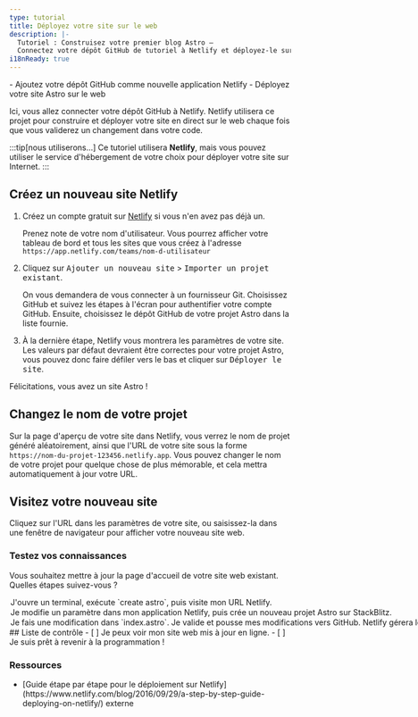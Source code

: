 ```yaml
---
type: tutorial
title: Déployez votre site sur le web
description: |-
  Tutoriel : Construisez votre premier blog Astro —
  Connectez votre dépôt GitHub de tutoriel à Netlify et déployez-le sur le web
i18nReady: true
---
```




<PreCheck>
  - Ajoutez votre dépôt GitHub comme nouvelle application Netlify
  - Déployez votre site Astro sur le web
</PreCheck>

Ici, vous allez connecter votre dépôt GitHub à Netlify. Netlify utilisera ce projet pour construire et déployer votre site en direct sur le web chaque fois que vous validerez un changement dans votre code.

:::tip[nous utiliserons...]
Ce tutoriel utilisera **Netlify**, mais vous pouvez utiliser le service d'hébergement de votre choix pour déployer votre site sur Internet.
:::

## Créez un nouveau site Netlify

1. Créez un compte gratuit sur [Netlify](https://netlify.com) si vous n'en avez pas déjà un.

    Prenez note de votre nom d'utilisateur. Vous pourrez afficher votre tableau de bord et tous les sites que vous créez à l'adresse `https://app.netlify.com/teams/nom-d-utilisateur`

2. Cliquez sur <kbd>Ajouter un nouveau site</kbd> > <kbd>Importer un projet existant</kbd>.

    On vous demandera de vous connecter à un fournisseur Git. Choisissez GitHub et suivez les étapes à l'écran pour authentifier votre compte GitHub. Ensuite, choisissez le dépôt GitHub de votre projet Astro dans la liste fournie.

3. À la dernière étape, Netlify vous montrera les paramètres de votre site. Les valeurs par défaut devraient être correctes pour votre projet Astro, vous pouvez donc faire défiler vers le bas et cliquer sur <kbd>Déployer le site</kbd>.

Félicitations, vous avez un site Astro !

## Changez le nom de votre projet

Sur la page d'aperçu de votre site dans Netlify, vous verrez le nom de projet généré aléatoirement, ainsi que l'URL de votre site sous la forme `https://nom-du-projet-123456.netlify.app`. Vous pouvez changer le nom de votre projet pour quelque chose de plus mémorable, et cela mettra automatiquement à jour votre URL.

## Visitez votre nouveau site

Cliquez sur l'URL dans les paramètres de votre site, ou saisissez-la dans une fenêtre de navigateur pour afficher votre nouveau site web.



<Box icon="question-mark">

### Testez vos connaissances



Vous souhaitez mettre à jour la page d'accueil de votre site web existant. Quelles étapes suivez-vous ?

  <MultipleChoice>
    <Option>
      J'ouvre un terminal, exécute `create astro`, puis visite mon URL Netlify.
    </Option>
    <Option>
      Je modifie un paramètre dans mon application Netlify, puis crée un nouveau projet Astro sur StackBlitz.
    </Option>
    <Option isCorrect>
      Je fais une modification dans `index.astro`. Je valide et pousse mes modifications vers GitHub. Netlify gérera le reste !
    </Option>
  </MultipleChoice>
 </Box>

<Box icon="check-list">
## Liste de contrôle

<Checklist>
- [ ] Je peux voir mon site web mis à jour en ligne.
- [ ] Je suis prêt à revenir à la programmation !
</Checklist>
</Box>

### Ressources

- <p>[Guide étape par étape pour le déploiement sur Netlify](https://www.netlify.com/blog/2016/09/29/a-step-by-step-guide-deploying-on-netlify/) <Badge>externe</Badge></p>
